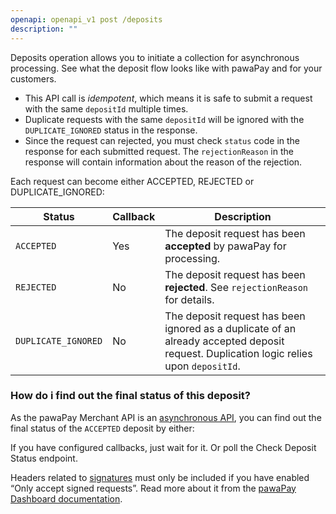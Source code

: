 ```yaml
---
openapi: openapi_v1 post /deposits
description: ""
---
```

Deposits operation allows you to initiate a collection for asynchronous processing.
<Card title="Learn more!" icon="readme" href="/deposits" horizontal="true">
    See what the deposit flow looks like with pawaPay and for your customers.
</Card>

* This API call is <em>idempotent</em>, which means it is safe to submit a request with the same `depositId` multiple times. 
* Duplicate requests with the same `depositId` will be ignored with the `DUPLICATE_IGNORED` status in the response.
* Since the request can rejected, you must check `status` code in the response for each submitted request. The `rejectionReason` in the response will contain information about the reason of the rejection.

Each request can become either ACCEPTED, REJECTED or DUPLICATE_IGNORED:

Status | <Tooltip tip="Will a callback be delivered after receiving this status on initiation?">Callback</Tooltip> | Description
-------|----------|------------
`ACCEPTED` | Yes | The deposit request has been **accepted** by pawaPay for processing.
`REJECTED` | No | The deposit request has been **rejected**. See `rejectionReason` for details.
`DUPLICATE_IGNORED` | No | The deposit request has been ignored as a duplicate of an already accepted deposit request. Duplication logic relies upon `depositId`.


### How do i find out the final status of this deposit?
As the pawaPay Merchant API is an [asynchronous API](/implementation#asynchronous-api), you can find out the final status of the `ACCEPTED` deposit by either:

<CardGroup cols={2}>
    <Card title="Waiting for a callback" icon="webhook" href="/v1/api-reference/deposits/deposit-callback" horizontal="true">
        If you have configured callbacks, just wait for it.
    </Card>
    <Card title="Checking the status" icon="code-compare" href="/v1/api-reference/deposits/check-deposit-status" horizontal="true">
        Or poll the Check Deposit Status endpoint.
    </Card>
</CardGroup>

<Info>Headers related to [signatures](/using_the_api#signatures) must only be included if you have enabled “Only accept signed requests”. Read more about it from the [pawaPay Dashboard documentation](/dashboard/other/system_conf/api_tokens#signed-requests).</Info>
